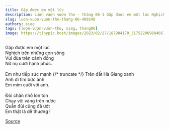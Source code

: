 ```yaml
---
title: Gặp được em một lúc
description: Lượn vượn vườn thơ - tháng 06-1 Gặp được em một lúc Nghịch trên những con sông
slug: luon-vuon-vuon-tho-thang-06-409248
authors: sieg
tags: [lượn-vượn-vườn-thơ, sieg, thang06]
image: https://tinypic.host/images/2023/02/27/187984170_317522069884667_242656031087471201_n.th.jpg
---
```


Gặp được em một lúc\
Nghịch trên những con sông\
Vui đùa trên cánh đồng\
Nở nụ cười hạnh phúc.\
\
Em như tiếp sức mạnh
{/* truncate */}
Trên đất Hà Giang xanh\
Anh đi tìm bức ảnh\
Em mỉm cười với anh.\
\
Đôi chân nhỏ lon ton\
Chạy vội vàng trên nước\
Quần đùi cũng đã ướt\
Em thật là dễ thương !

[Source](https://www.facebook.com/ape.poem/posts/pfbid022DDV8zTFmK7t5cSztdNBGN4mBoAKNoyKRYfxeTRV4vQRxQqF4bjanAmHPFrxnqVGl)
